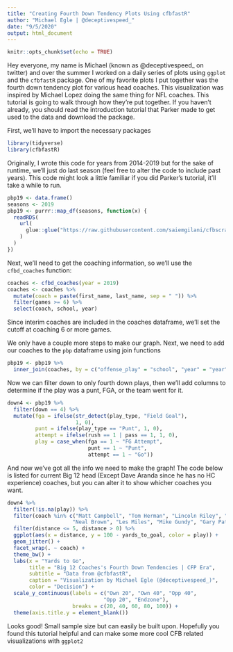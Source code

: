 ```yaml
---
title: "Creating Fourth Down Tendency Plots Using cfbfastR"
author: "Michael Egle | @deceptivespeed_"
date: "9/5/2020"
output: html_document
---
```


```r
knitr::opts_chunk$set(echo = TRUE)
```

Hey everyone, my name is Michael (known as @deceptivespeed_ on twitter) and over the summer I worked on a daily series of plots using ```ggplot``` and the ```cfbfastR``` package. One of my favorite plots I put together was the fourth down tendency plot for various head coaches. This visualization was inspired by Michael Lopez doing the same thing for NFL coaches. This tutorial is going to walk through how they're put together. If you haven't already, you should read the introduction tutorial that Parker made to get used to the data and download the package.

First, we'll have to import the necessary packages
```r
library(tidyverse)
library(cfbfastR)
```


Originally, I wrote this code for years from 2014-2019 but for the sake of runtime, we'll just do last season (feel free to alter the code to include past years). This code might look a little familiar if you did Parker's tutorial, it'll take a while to run.
```r
pbp19 <- data.frame()
seasons <- 2019
pbp19 <- purrr::map_df(seasons, function(x) {
  readRDS(
    url(
      glue::glue("https://raw.githubusercontent.com/saiemgilani/cfbscrapR-data/master/data/rds/pbp_players_pos_{x}.rds")
    )
  )
})

```

Next, we'll need to get the coaching information, so we'll use the ```cfbd_coaches``` function:
```r
coaches <- cfbd_coaches(year = 2019)
coaches <- coaches %>%
  mutate(coach = paste(first_name, last_name, sep = " ")) %>%
  filter(games >= 6) %>%
  select(coach, school, year)
```

Since interim coaches are included in the coaches dataframe, we'll set the cutoff at coaching 6 or more games.

We only have a couple more steps to make our graph. Next, we need to add our coaches to the ```pbp``` dataframe using join functions
```r
pbp19 <- pbp19 %>%
  inner_join(coaches, by = c("offense_play" = "school", "year" = "year"))
```

Now we can filter down to only fourth down plays, then we'll add columns to determine if the play was a punt, FGA, or the team went for it.
```r
down4 <- pbp19 %>%
  filter(down == 4) %>%
  mutate(fga = ifelse(str_detect(play_type, "Field Goal"),
                      1, 0),
         punt = ifelse(play_type == "Punt", 1, 0),
         attempt = ifelse(rush == 1 | pass == 1, 1, 0),
         play = case_when(fga == 1 ~ "FG Attempt",
                          punt == 1 ~ "Punt",
                          attempt == 1 ~ "Go"))
```

And now we've got all the info we need to make the graph! The code below is listed for current Big 12 head (Except Dave Aranda since he has no HC experience) coaches, but you can alter it to show whicher coaches you want.
```r
down4 %>%
  filter(!is.na(play)) %>%
  filter(coach %in% c("Matt Campbell", "Tom Herman", "Lincoln Riley", "Chris Klieman", "Matt Wells",
                     "Neal Brown", "Les Miles", "Mike Gundy", "Gary Patterson", "Matt Rhule")) %>%
  filter(distance <= 5, distance > 0) %>%
  ggplot(aes(x = distance, y = 100 - yards_to_goal, color = play)) +
  geom_jitter() +
  facet_wrap(. ~ coach) +
  theme_bw() +
  labs(x = "Yards to Go",
       title = "Big 12 Coaches's Fourth Down Tendencies | CFP Era",
       subtitle = "Data from @cfbfastR",
       caption = "Visualization by Michael Egle (@deceptivespeed_)",
       color = "Decision") +
  scale_y_continuous(labels = c("Own 20", "Own 40", "Opp 40",
                               "Opp 20", "Endzone"),
                     breaks = c(20, 40, 60, 80, 100)) +
  theme(axis.title.y = element_blank())
```

Looks good! Small sample size but can easily be built upon. Hopefully you found this tutorial helpful and can make some more cool CFB related visualizations with ```ggplot2```
